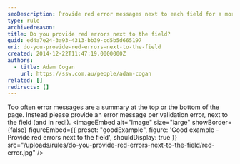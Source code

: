 ```yaml
---
seoDescription: Provide red error messages next to each field for a more intuitive and user-friendly experience.
type: rule
archivedreason:
title: Do you provide red errors next to the field?
guid: ed4a7e24-3a93-4313-bb39-cd5b5d665197
uri: do-you-provide-red-errors-next-to-the-field
created: 2014-12-22T11:47:19.0000000Z
authors:
  - title: Adam Cogan
    url: https://ssw.com.au/people/adam-cogan
related: []
redirects: []
---
```


Too often error messages are a summary at the top or the bottom of the page. Instead please provide an error message per validation error, next to the field (and in red!).
<imageEmbed
  alt="Image"
  size="large"
  showBorder={false}
  figureEmbed={{
    preset: "goodExample",
    figure: 'Good example - Provide red errors next to the field',
    shouldDisplay: true
  }}
  src="/uploads/rules/do-you-provide-red-errors-next-to-the-field/red-error.jpg"
/>